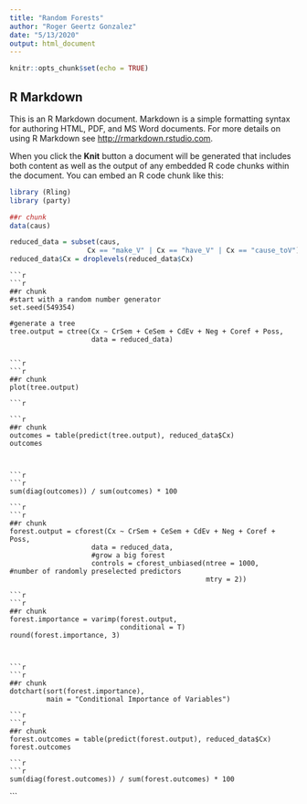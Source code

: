 ---
title: "Random Forests"
author: "Roger Geertz Gonzalez"
date: "5/13/2020"
output: html_document
---

```{r setup, include=FALSE}
knitr::opts_chunk$set(echo = TRUE)
```

## R Markdown

This is an R Markdown document. Markdown is a simple formatting syntax for authoring HTML, PDF, and MS Word documents. For more details on using R Markdown see <http://rmarkdown.rstudio.com>.

When you click the **Knit** button a document will be generated that includes both content as well as the output of any embedded R code chunks within the document. You can embed an R code chunk like this:

```{r cars}
library (Rling)
library (party)
```

```{r}
##r chunk
data(caus)

reduced_data = subset(caus,
                   Cx == "make_V" | Cx == "have_V" | Cx == "cause_toV")
reduced_data$Cx = droplevels(reduced_data$Cx)
```


```
```{r}
```{r}
##r chunk
#start with a random number generator
set.seed(549354)

#generate a tree
tree.output = ctree(Cx ~ CrSem + CeSem + CdEv + Neg + Coref + Poss, 
                    data = reduced_data)
```

```

```{r}
```{r}
##r chunk
plot(tree.output)
```

```
```{r}
```

```
```{r}
##r chunk
outcomes = table(predict(tree.output), reduced_data$Cx)
outcomes
```

```


```{r}
```{r}
sum(diag(outcomes)) / sum(outcomes) * 100
```

```
```{r}
```{r}
##r chunk
forest.output = cforest(Cx ~ CrSem + CeSem + CdEv + Neg + Coref + Poss, 
                    data = reduced_data,
                    #grow a big forest
                    controls = cforest_unbiased(ntree = 1000,                                               #number of randomly preselected predictors
                                                mtry = 2))
```

```
```{r}
```{r}
##r chunk
forest.importance = varimp(forest.output, 
                           conditional = T)
round(forest.importance, 3)
```

```


```{r}
```{r}
##r chunk
dotchart(sort(forest.importance), 
         main = "Conditional Importance of Variables")
```

```
```{r}
```{r}
##r chunk
forest.outcomes = table(predict(forest.output), reduced_data$Cx)
forest.outcomes
```

```
```{r}
```{r}
sum(diag(forest.outcomes)) / sum(forest.outcomes) * 100
```

```

